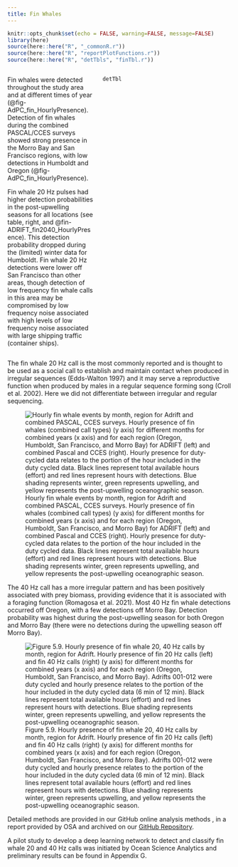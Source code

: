 ```yaml
---
title: Fin Whales
---
```

```r
knitr::opts_chunk$set(echo = FALSE, warning=FALSE, message=FALSE)
library(here)
source(here::here("R", "_commonR.r"))
source(here::here("R", "reportPlotFunctions.r"))
source(here::here("R", "detTbls", "finTbl.r"))

```
::: columns
::: {.column width="40%"}
Fin whales were detected throughout the study area and at different times of year (@fig-AdPC_fin_HourlyPresence). Detection of fin whales during the combined PASCAL/CCES surveys showed strong presence in the Morro Bay and San Francisco regions, with low detections in Humboldt and Oregon (@fig-AdPC_fin_HourlyPresence).

Fin whale 20 Hz pulses had higher detection probabilities in the post-upwelling seasons for all locations (see table, right, and @fin-ADRIFT_fin2040_HourlyPresence). This detection probability dropped during the (limited) winter data for Humboldt. Fin whale 20 Hz detections were lower off San Francisco than other areas, though detection of low frequency fin whale calls in this area may be compromised by low frequency noise associated with high levels of low frequency noise associated with large shipping traffic (container ships).
:::

::: {.column width="60%"}
```r

detTbl

```
:::
:::


The fin whale 20 Hz call is the most commonly reported and is thought to be used as a social call to establish and maintain contact when produced in irregular sequences (Edds-Walton 1997) and it may serve a reproductive function when produced by males in a regular sequence forming song (Croll et al. 2002). Here we did not differentiate between irregular and regular sequencing.


![Hourly fin whale events by month, region for Adrift and combined PASCAL, CCES surveys. Hourly presence of fin whales (combined call types) (y axis) for different months for combined years (x axis) and for each region (Oregon, Humboldt, San Francisco, and Morro Bay) for ADRIFT (left) and combined Pascal and CCES (right). Hourly presence for duty-cycled data relates to the portion of the hour included in the duty cycled data. Black lines represent total available hours (effort) and red lines represent hours with detections. Blue shading represents winter, green represents upwelling, and yellow represents the post-upwelling oceanographic season.](/figs/AdPC_fin_HourlyPresence.png){#fig-AdPC_fin_HourlyPresence fig-alt="Hourly presence of fin whales detected during the Adrift study (left graph) and the combined PASCAL/CCES surveys (right graph). Detections in Oregon are shown in the top graphs, then Humboldt, San Francisco, and Morro Bay at the bottom. The number of hours is provided on the y-axis, and the date on the x-axis, with seasons shaded in blue for winter, green for upwelling, and yellow for the post-upwelling season. Effort is outlined with a black line, and hours of effort with detections are highlighted in red. Detection of fin whales varied by drift for the Adrift survey. Detections of fin whales were very strong in San Francisco and Morro Bay for PASCAL/CCES surveys, with few detections in Oregon and Humboldt."}


The 40 Hz call has a more irregular pattern and has been positively associated with prey biomass, providing evidence that it is associated with a foraging function (Romagosa et al. 2021). Most 40 Hz fin whale detections occurred off Oregon, with a few detections off Morro Bay. Detection probability was highest during the post-upwelling season for both Oregon and Morro Bay (there were no detections during the upwelling season off Morro Bay).


![Figure 5.9. Hourly presence of fin whale 20, 40 Hz calls by month, region for Adrift. Hourly presence of fin 20 Hz calls (left) and fin 40 Hz calls (right) (y axis) for different months for combined years (x axis) and for each region (Oregon, Humboldt, San Francisco, and Morro Bay). Adrifts 001-012 were duty cycled and hourly presence relates to the portion of the hour included in the duty cycled data (6 min of 12 min). Black lines represent total available hours (effort) and red lines represent hours with detections. Blue shading represents winter, green represents upwelling, and yellow represents the post-upwelling oceanographic season.](/figs/ADRIFT_fin2040_HourlyPresence.png){#fin-ADRIFT_fin2040_HourlyPresence fig-alt="Hourly presence of fin whale 20 Hz calls detected during the Adrift study (left graph) and fin whale 40 Hz calls (right graph). Detections in Oregon are shown in the top graphs, then Humboldt, San Francisco, and Morro Bay at the bottom. The number of hours is provided on the y-axis, and the date on the x-axis, with seasons shaded in blue for winter, green for upwelling, and yellow for the post-upwelling season. Effort is outlined with a black line, and hours of effort with detections are highlighted in red. Most fin whale calls detected were 20 Hz calls; detection of fin whale 40 Hz calls were primarily from Oregon and Morro Bay."}


Detailed methods are provided in our GitHub online analysis methods , in a report provided by OSA and archived on our [GitHub Repository](https://sael-swfsc.github.io/adrift-analysis-methods/content/BaleenWhales/Overview.html#fin-20-hz-adrift).

A pilot study to develop a deep learning network to detect and classify fin whale 20 and 40 Hz calls was initiated by Ocean Science Analytics and preliminary results can be found in Appendix G.
